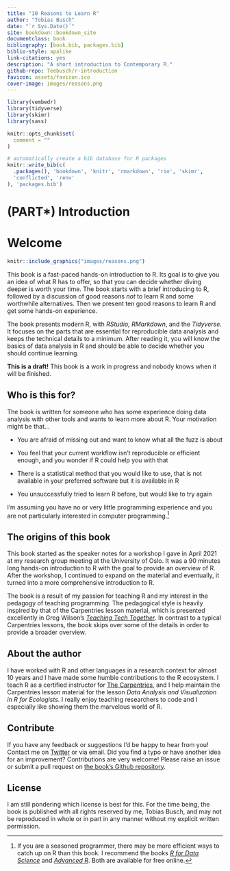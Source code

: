 ```yaml
---
title: "10 Reasons to Learn R"
author: "Tobias Busch"
date: "`r Sys.Date()`"
site: bookdown::bookdown_site
documentclass: book
bibliography: [book.bib, packages.bib]
biblio-style: apalike
link-citations: yes
description: "A short introduction to Contemporary R."
github-repo: Teebusch/r-introduction
favicon: assets/favicon.ico
cover-image: images/reasons.png
---
```


```r
library(vembedr)
library(tidyverse)
library(skimr)
library(sass)

knitr::opts_chunk$set(
  comment = ""
)
```

```r
# automatically create a bib database for R packages
knitr::write_bib(c(
  .packages(), 'bookdown', 'knitr', 'rmarkdown', 'rio', 'skimr',
  'conflicted', 'renv'
), 'packages.bib')
```

# (PART\*) Introduction {#welcome .unnumbered}

# Welcome {.unnumbered}

```r
knitr::include_graphics("images/reasons.png")
```

This book is a fast-paced hands-on introduction to R. Its goal is to give you an idea of
what R has to offer, so that you can decide whether diving deeper is worth your time. The
book starts with a brief introducing to R, followed by a discussion of good reasons *not*
to learn R and some worthwhile alternatives. Then we present ten good reasons to learn R
and get some hands-on experience.

The book presents modern R, with *RStudio, RMarkdown*, and the *Tidyverse*. It focuses on
the parts that are essential for reproducible data analysis and keeps the technical
details to a minimum. After reading it, you will know the basics of data analysis in R and
should be able to decide whether you should continue learning.

::: {.draftinfo}
**This is a draft!** This book is a work in progress and nobody knows when it will be
finished.
:::

## Who is this for? {.unnumbered}

The book is written for someone who has some experience doing data analysis with other
tools and wants to learn more about R. Your motivation might be that...

-   You are afraid of missing out and want to know what all the fuzz is about

-   You feel that your current workflow isn't reproducible or efficient enough, and you
    wonder if R could help you with that

-   There is a statistical method that you would like to use, that is not available in
    your preferred software but it is available in R

-   You unsuccessfully tried to learn R before, but would like to try again

I'm assuming you have no or very little programming experience and you are not
particularly interested in computer programming.[^index-1]

[^index-1]: If you are a seasoned programmer, there may be more efficient ways to catch up
    on R than this book. I recommend the books [*R for Data
    Science*](https://r4ds.had.co.nz/) and [*Advanced
    R*](https://adv-r.hadley.nz/index.html). Both are available for free online.

## The origins of this book {.unnumbered}

This book started as the speaker notes for a workshop I gave in April 2021 at my research
group meeting at the University of Oslo. It was a 90 minutes long hands-on introduction to
R with the goal to provide an overview of R. After the workshop, I continued to expand on
the material and eventually, it turned into a more comprehensive introduction to R.

The book is a result of my passion for teaching R and my interest in the pedagogy of
teaching programming. The pedagogical style is heavily inspired by that of the Carpentries
lesson material, which is presented excellently in Greg Wilson's [*Teaching Tech
Together*](https://teachtogether.tech/). In contrast to a typical Carpentries lessons, the
book skips over some of the details in order to provide a broader overview.

## About the author {.unnumbered}

I have worked with R and other languages in a research context for almost 10 years and I
have made some humble contributions to the R ecosystem. I teach R as a certified
instructor for [The
Carpentries](https://www.ub.uio.no/english/writing-publishing/dsc/carpentry-uio/), and I
help maintain the Carpentries lesson material for the lesson *Data Analysis and
Visualization in R for Ecologists*. I really enjoy teaching researchers to code and I
especially like showing them the marvelous world of R.

## Contribute {.unnumbered}

If you have any feedback or suggestions I'd be happy to hear from you! Contact me on
[Twitter](https://twitter.com/@tobilottii) or via email. Did you find a typo or have
another idea for an improvement? Contributions are very welcome! Please raise an issue or
submit a pull request on [the book's Github
repository](https://github.com/Teebusch/r-introduction).

## License {.unnumbered}

I am still pondering which license is best for this. For the time being, the book is
published with all rights reserved by me, Tobias Busch, and may not be reproduced in whole
or in part in any manner without my explicit written permission.
